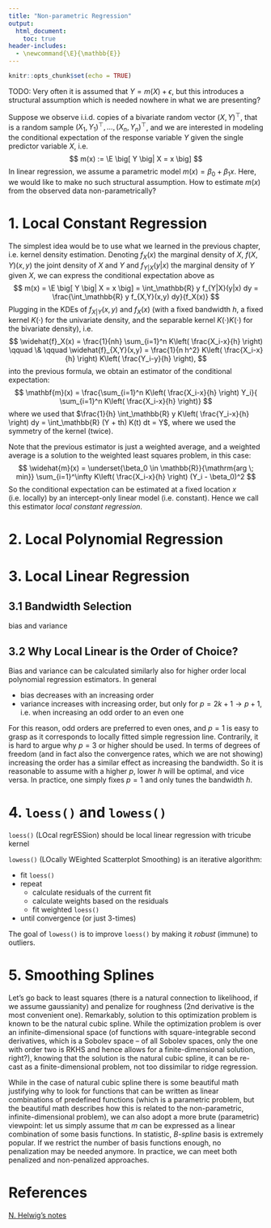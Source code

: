 ```yaml
---
title: "Non-parametric Regression"
output:
  html_document:
    toc: true
header-includes:
  - \newcommand{\E}{\mathbb{E}}
---
```


```r
knitr::opts_chunk$set(echo = TRUE)
```

TODO: Very often it is assumed that $Y = m(X) + \epsilon$, but this introduces a structural assumption which is needed nowhere in what we are presenting?

Suppose we observe i.i.d. copies of a bivariate random vector $(X,Y)^\top$, that is a random sample
$(X_1,Y_1)^\top, \ldots, (X_n, Y_n)^\top$, and we are interested in modeling the conditional expectation of the response variable $Y$ given the single predictor variable $X$, i.e.
$$ m(x) := \E \big[ Y \big| X = x \big] $$
In linear regression, we assume a parametric model $m(x) = \beta_0 + \beta_1 x$. Here, we would like to make no such structural assumption. How to estimate $m(x)$ from the observed data non-parametrically?

# 1. Local Constant Regression

The simplest idea would be to use what we learned in the previous chapter, i.e. kernel density estimation. Denoting $f_X(x)$ the marginal density of $X$, $f(X,Y)(x,y)$ the joint density of $X$ and $Y$ and $f_{Y|X}(y|x)$ the marginal density of $Y$ given $X$, we can express the conditional expectation above as
$$ m(x) = \E \big[ Y \big| X = x \big] = \int_\mathbb{R} y f_{Y|X}(y|x) dy = \frac{\int_\mathbb{R} y f_{X,Y}(x,y) dy}{f_X(x)} $$
Plugging in the KDEs of $f_{X|Y}(x,y)$ and $f_X(x)$ (with a fixed bandwidth $h$, a fixed kernel $K(\cdot)$ for the univariate density, and the separable kernel $K(\cdot)K(\cdot)$ for the bivariate density), i.e.
$$ \widehat{f}_X(x) = \frac{1}{nh} \sum_{i=1}^n K\left( \frac{X_i-x}{h} \right) \qquad \& \qquad \widehat{f}_{X,Y}(x,y) = \frac{1}{n h^2} K\left( \frac{X_i-x}{h} \right) K\left( \frac{Y_i-y}{h} \right), $$
into the previous formula, we obtain an estimator of the conditional expectation:
$$ \mathbf{m}(x) = \frac{\sum_{i=1}^n K\left( \frac{X_i-x}{h} \right) Y_i}{ \sum_{i=1}^n K\left( \frac{X_i-x}{h} \right)} $$
where we used that $\frac{1}{h} \int_\mathbb{R} y K\left( \frac{Y_i-x}{h} \right) dy = \int_\mathbb{R} (Y + th) K(t) dt = Y$, where we used the symmetry of the kernel (twice).

Note that the previous estimator is just a weighted average, and a weighted average is a solution to the weighted least squares problem, in this case:
$$ \widehat{m}(x) = \underset{\beta_0 \in \mathbb{R}}{\mathrm{arg \; min}} \sum_{i=1}^\infty K\left( \frac{X_i-x}{h} \right) (Y_i - \beta_0)^2 $$
So the conditional expectation can be estimated at a fixed location $x$ (i.e. locally) by an intercept-only linear model (i.e. constant). Hence we call this estimator *local constant regression*.

# 2. Local Polynomial Regression



# 3. Local Linear Regression

## 3.1 Bandwidth Selection

bias and variance

## 3.2 Why Local Linear is the Order of Choice?

Bias and variance can be calculated similarly also for higher order local polynomial regression estimators. In general

* bias decreases with an increasing order
* variance increases with increasing order, but only for $p=2k+1 \to p+1$, i.e. when increasing an odd order to an even one

For this reason, odd orders are preferred to even ones, and $p=1$ is easy to grasp as it corresponds to locally fitted simple regression line. Contrarily, it is hard to argue why $p=3$ or higher should be used. In terms of degrees of freedom (and in fact also the convergence rates, which we are not showing) increasing the order has a similar effect as increasing the bandwidth. So it is reasonable to assume with a higher $p$, lower $h$ will be optimal, and vice versa. In practice, one simply fixes $p=1$ and only tunes the bandwidth $h$.

# 4. `loess()` and `lowess()`

`loess()` (LOcal regrESSion) should be local linear regression with tricube kernel

`lowess()` (LOcally WEighted Scatterplot Smoothing) is an iterative algorithm:

* fit `loess()`
* repeat
  - calculate residuals of the current fit  
  - calculate weights based on the residuals
  - fit weighted `loess()`
* until convergence (or just 3-times)

The goal of `lowess()` is to improve `loess()` by making it *robust* (immune) to outliers.

# 5. Smoothing Splines

Let's go back to least squares (there is a natural connection to likelihood, if we assume gaussianity) and penalize for roughness (2nd derivative is the most convenient one). Remarkably, solution to this optimization problem is known to be the natural cubic spline. While the optimization problem is over an infinite-dimensional space (of functions with square-integrable second derivatives, which is a Sobolev space -- of all Sobolev spaces, only the one with order two is RKHS and hence allows for a finite-dimensional solution, right?), knowing that the solution is the natural cubic spline, it can be re-cast as a finite-dimensional problem, not too dissimilar to ridge regression.

While in the case of natural cubic spline there is some beautiful math justifying why to look for functions that can be written as linear combinations of predefined functions (which is a parametric problem, but the beautiful math describes how this is related to the non-parametric, infinite-dimensional problem), we can also adopt a more brute (parametric) viewpoint: let us simply assume that $m$ can be expressed as a linear combination of some basis functions. In statistic, *B-spline* basis is extremely popular. If we restrict the number of basis functions enough, no penalization may be needed anymore. In practice, we can meet both penalized and non-penalized approaches.

# References

[N. Helwig's notes](http://users.stat.umn.edu/~helwig/notes/smooth-notes.html)
